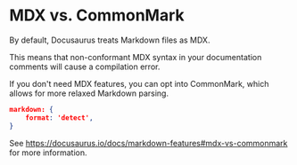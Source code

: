 # MDX vs. CommonMark

By default, Docusaurus treats Markdown files as MDX.

This means that non-conformant MDX syntax in your documentation comments will cause a compilation error.

If you don't need MDX features, you can opt into CommonMark, which allows for more relaxed Markdown parsing.

```json filename="docusaurus.config.js"
markdown: {
    format: 'detect',
}
```

See https://docusaurus.io/docs/markdown-features#mdx-vs-commonmark for more information.

